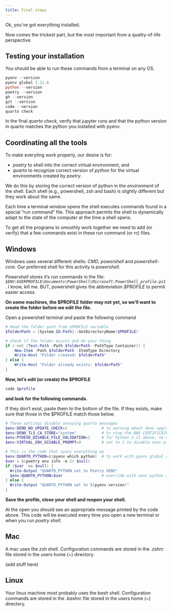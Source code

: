 ```yaml
---
title: Final steps
---
```


Ok, you've got everything installed.

Now comes the trickest part, but the most important from a quality-of-life perspective.

## Testing your installation

You should be able to run these commands from a terminal on any OS.

```powershell
pyenv --version
pyenv global 3.11.6
python --version
poetry --version
gh --version
git --version
code --version
quarto check
```

In the final *quarto check*, verify that jupyter runs and that the python version in quarto matches the python you installed with pyenv.

## Coordinating all the tools

To make everyting work properly, our desire is for:

* *poetry* to shell into the correct virtual environment, and
* *quarto* to recognize correct version of *python* for the virtual environments created by *poetry*.

We do this by storing the correct version of python in the *environment* of the shell.  Each shell (e.g., powershell, zsh and bash) is slightly
different but they work about the same.

Each time a terminal window opens the shell executes commands found in a special "run command" file.  This approach permits the shell to dynamically
adapt to the state of the computer at the time a shell opens.

To get all the programs to smoothly work together we need to add (or verify) that a few commands exist in these run command (or rc) files.

::: {.panel-tabset}

## Windows

Windows uses several different shells:  *CMD*, *powershell* and *powershell-core*.  Our preferred shell for this activity is *powershell*.

*Powershell* stores it's run commands in the file: *`$ENV:USERPROFILE\Documents\PowerShell\Microsoft.PowerShell_profile.ps1`*.  I know, kill me.  BUT, powershell gives the abbreviation *$PROFILE* to permit easier access.

**On some machines, the $PROFILE folder may not yet, so we'll want to create the folder before we edit the file.**

Open a powershell terminal and paste the following command

```powershell
# Read the folder path from $PROFILE variable
$folderPath = [System.IO.Path]::GetDirectoryName($PROFILE)

# Check if the folder exists and do your thing
if (-not (Test-Path -Path $folderPath -PathType Container)) {
    New-Item -Path $folderPath -ItemType Directory
    Write-Host "Folder created: $folderPath"
} else {
    Write-Host "Folder already exists: $folderPath"
}
```

**Now, let's edit (or create) the $PROFILE**

```powershell
code $profile
```

**and look for the following commands.**

If they don't exist, paste them to the bottom of the file.  If they exists, make sure
that those in the $PROFILE match those below.

```powershell
# These settings disable annoying quarto messages
$env:DENO_NO_UPDATE_CHECK=1               # to warning about deno upgrades
$env:DENO_TLS_CA_STORE="system"           # to stop the BAD CERTIFICATE deno warning
$env:PYDEVD_DISABLE_FILE_VALIDATION=1     # for Python 3.11 above, to disable warning message RE: debugging
$env:VIRTUAL_ENV_DISABLE_PROMPT=0         # set to 1 to disable venv prompt change

# This is the code that syncs everything up
$env:QUARTO_PYTHON=$(pyenv which python)  # to work with pyenv global or local python
$var = $(poetry env info -e 2> $null)
if ($var -ne $null) {
  Write-Output "QUARTO_PYTHON set to Poetry VENV"
  $env:QUARTO_PYTHON=$var                 # override with venv python as needed
} else {
  Write-Output "QUARTO_PYTHON set to $(pyenv version)"
}

```

**Save the profile, close your shell and reopen your shell.**

At the open you should see an appropriate message printed by the code above.  This code will be executed every time
you open a new terminal or when you run *poetry shell*.

## Mac

A mac uses the *zsh* shell.  Configuration commands are stored in the *.zshrc* file stored in the users home (~) directory.

(add stuff here)

## Linux

Your linux machine most probably uses the *bash* shell.  Configuration commands are stored in the *.bashrc* file stored in the users home (~) directory.

:::

